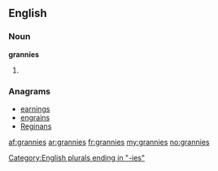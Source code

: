 ==English==

===Noun===
'''grannies'''

# {{plural of|[[granny]]}}

===Anagrams===
* [[earnings#English|earnings]]
* [[engrains#English|engrains]]
* [[Reginans#English|Reginans]]

[[Category:English plurals ending in "-ies"]]

[[af:grannies]]
[[ar:grannies]]
[[fr:grannies]]
[[my:grannies]]
[[no:grannies]]